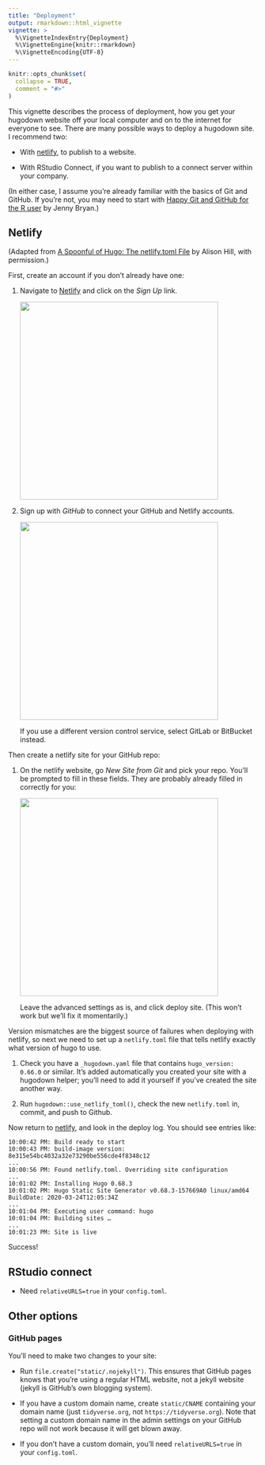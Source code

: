 ```yaml
---
title: "Deployment"
output: rmarkdown::html_vignette
vignette: >
  %\VignetteIndexEntry{Deployment}
  %\VignetteEngine{knitr::rmarkdown}
  %\VignetteEncoding{UTF-8}
---
```


```r
knitr::opts_chunk$set(
  collapse = TRUE,
  comment = "#>"
)
```

This vignette describes the process of deployment, how you get your hugodown website off your local computer and on to the internet for everyone to see. There are many possible ways to deploy a hugodown site. I recommend two:

* With [netlify](https://www.netlify.com), to publish to a website.

* With RStudio Connect, if you want to publish to a connect server within your
  company.

(In either case, I assume you're already familiar with the basics of Git and GitHub. If you're not, you may need to start with [Happy Git and GitHub for the R user](http://happygitwithr.com/) by Jenny Bryan.)

## Netlify

(Adapted from [A Spoonful of Hugo: The netlify.toml File](https://alison.rbind.io/post/2017-06-12-up-and-running-with-blogdown/#deploy-in-netlify) by Alison Hill, with permission.)

First, create an account if you don't already have one:

1.  Navigate to [Netlify](https://www.netlify.com/) and click on the *Sign Up* link. 

    ![](netlify-landing.png){width=400}

1.  Sign up with *GitHub* to connect your GitHub and Netlify accounts.

    ![](netlify-sign-up.png){width=400}

    If you use a different version control service, select GitLab or 
    BitBucket instead.
    
Then create a netlify site for your GitHub repo:

1.  On the netlify website, go *New Site from Git* and pick your repo. 
    You'll be prompted to fill in these fields. They are probably already 
    filled in correctly for you:

    ![](netlify-deploy-settings.png){width=400}
    
    Leave the advanced settings as is, and click deploy site. (This won't
    work but we'll fix it momentarily.)
    
Version mismatches are the biggest source of failures when deploying with netlify, so next we need to set up a `netlify.toml` file that tells netlify exactly what version of hugo to use. 

1.  Check you have a `_hugodown.yaml` file that contains `hugo_version: 0.66.0`
    or similar. It's added automatically you created your site with a hugodown
    helper; you'll need to add it yourself if you've created the site another
    way.
    
1.  Run `hugodown::use_netlify_toml()`, check the new `netlify.toml` in, 
    commit, and push to Github.

Now return to [netlify](https://app.netlify.com), and look in the deploy log. You should see entries like:

```
10:00:42 PM: Build ready to start
10:00:43 PM: build-image version: 8e315e54bc4032a32e73290be556cde4f8348c12
...
10:00:56 PM: Found netlify.toml. Overriding site configuration
...
10:01:02 PM: Installing Hugo 0.68.3
10:01:02 PM: Hugo Static Site Generator v0.68.3-157669A0 linux/amd64 BuildDate: 2020-03-24T12:05:34Z
...
10:01:04 PM: Executing user command: hugo
10:01:04 PM: Building sites …
...
10:01:23 PM: Site is live
```

Success!

## RStudio connect

* Need `relativeURLS=true` in your `config.toml`.

## Other options


### GitHub pages

You'll need to make two changes to your site:

* Run `file.create("static/.nojekyll")`. This ensures that GitHub pages knows
  that you're using a regular HTML website, not a jekyll website (jekyll is 
  GitHub's own blogging system).
  
* If you have a custom domain name, create `static/CNAME` containing your
  domain name (just `tidyverse.org`, not `https://tidyverse.org`). Note
  that setting a custom domain name in the admin settings on your GitHub repo
  will not work because it will get blown away.

* If you don't have a custom domain, you'll need `relativeURLS=true` in your
  `config.toml`.

